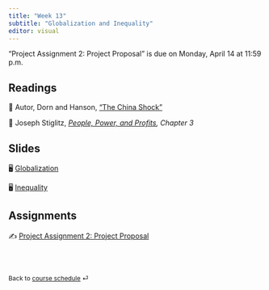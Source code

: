 ```yaml
---
title: "Week 13"
subtitle: "Globalization and Inequality"
editor: visual
---
```


::: callout-important
"Project Assignment 2: Project Proposal" is due on Monday, April 14 at 11:59 p.m.
:::

## Readings

📖 Autor, Dorn and Hanson, ["The China Shock"](https://www.annualreviews.org/doi/full/10.1146/annurev-economics-080315-015041)

📖 Joseph Stiglitz, [*People, Power, and Profits*](https://www.amazon.com/gp/product/B07P92PDLF/ref=dbs_a_def_rwt_bibl_vppi_i2)*, Chapter 3*

## Slides

🖥️ [Globalization](/slides/lecture-12.1.html)

🖥️ [Inequality](/slides/lecture-12.2.html)

## Assignments

✍️ [Project Assignment 2: Project Proposal](/project/project-assignment-2.html)

<br><br>

::: {style="font-size: 0.875em;"}
Back to [course schedule](/ "Course schedule") ⏎
:::
